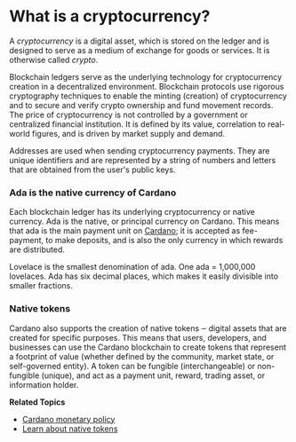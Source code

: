 # What is a cryptocurrency?

A *cryptocurrency* is a digital asset, which is stored on the ledger and is designed to serve as a medium of exchange for goods or services. It is otherwise called *crypto*.

Blockchain ledgers serve as the underlying technology for cryptocurrency creation in a decentralized environment. Blockchain protocols use rigorous cryptography techniques to enable the minting (creation) of cryptocurrency and to secure and verify crypto ownership and fund movement records. The price of cryptocurrency is not controlled by a government or centralized financial institution. It is defined by its value, correlation to real-world figures, and is driven by market supply and demand.

Addresses are used when sending cryptocurrency payments. They are unique identifiers and are represented by a string of numbers and letters that are obtained from the user's public keys.

### Ada is the native currency of Cardano

Each blockchain ledger has its underlying cryptocurrency or native currency. Ada is the native, or principal currency on Cardano. This means that ada is the main payment unit on [Cardano](https://cardano.org/); it is accepted as fee-payment, to make deposits, and is also the only currency in which rewards are distributed.

Lovelace is the smallest denomination of ada. One ada = 1,000,000 lovelaces. Ada has six decimal places, which makes it easily divisible into smaller fractions.

### Native tokens

Cardano also supports the creation of native tokens ‒ digital assets that are created for specific purposes. This means that users, developers, and businesses can use the Cardano blockchain to create tokens that represent a footprint of value (whether defined by the community, market state, or self-governed entity). A token can be fungible (interchangeable) or non-fungible (unique), and act as a payment unit, reward, trading asset, or information holder.

**Related Topics**

- [Cardano monetary policy](https://docs.cardano.org/explore-cardano/monetary-policy)
- [Learn about native tokens](https://docs.cardano.org/native-tokens/learn)